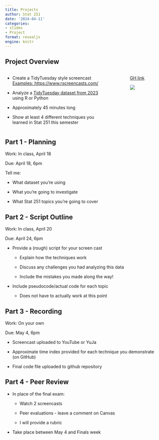 ```yaml
---
title: Projects
author: Stat 251
date: '2024-04-11'
categories:
- slides
- Project
format: revealjs
engine: knitr
---
```


## Project Overview

::: columns

::: {.column width="70%"}

- Create a TidyTuesday style screencast   
[[Examples: https://www.rscreencasts.com/](https://www.rscreencasts.com/)]{.small}

- Analyze a [TidyTuesday dataset from 2023](https://github.com/rfordatascience/tidytuesday) using R or Python

- Approximately 45 minutes long

- Show at least 4 different techniques you learned in Stat 251 this semester

:::

::: {.column width="5%"}
:::

::: {.column width="20%"}

[GH link](https://classroom.github.com/a/ZxPi9guO)

![](../project/qrcode.png)

:::

:::

## Part 1 - Planning

Work: In class, April 18

Due: April 18, 6pm

Tell me: 

- What dataset you're using

- What you're going to investigate

- What Stat 251 topics you're going to cover


## Part 2 - Script Outline

Work: In class, April 20

Due: April 24, 6pm

- Provide a (rough) script for your screen cast
    
    - Explain how the techniques work
    
    - Discuss any challenges you had analyzing this data
    
    - Include the mistakes you made along the way!
    
- Include pseudocode/actual code for each topic

    - Does not have to actually work at this point

## Part 3 - Recording

Work: On your own 

Due: May 4, 6pm

- Screencast uploaded to YouTube or YuJa

- Approximate time index provided for each technique you demonstrate (on GitHub)

- Final code file uploaded to github repository

## Part 4 - Peer Review

- In place of the final exam:

    - Watch 2 screencasts
    
    - Peer evaluations - leave a comment on Canvas
    
    - I will provide a rubric

- Take place between May 4 and Finals week
